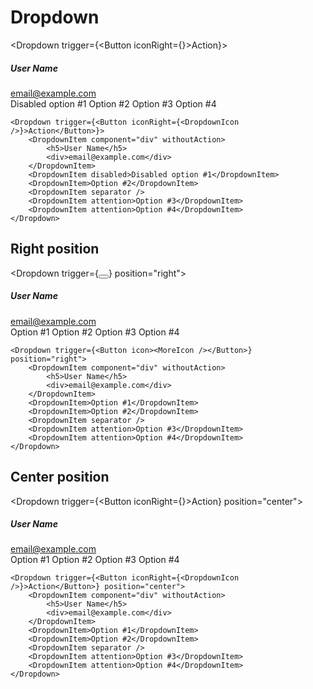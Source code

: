 
# Dropdown

<Dropdown trigger={<Button iconRight={<DropdownIcon />}>Action</Button>}>
    <DropdownItem component="div" withoutAction>
        <h5>User Name</h5>
        <div>email@example.com</div>
    </DropdownItem>
    <DropdownItem disabled>Disabled option #1</DropdownItem>
    <DropdownItem>Option #2</DropdownItem>
    <DropdownItem separator />
    <DropdownItem attention>Option #3</DropdownItem>
    <DropdownItem attention>Option #4</DropdownItem>
</Dropdown>

```
<Dropdown trigger={<Button iconRight={<DropdownIcon />}>Action</Button>}>
    <DropdownItem component="div" withoutAction>
        <h5>User Name</h5>
        <div>email@example.com</div>
    </DropdownItem>
    <DropdownItem disabled>Disabled option #1</DropdownItem>
    <DropdownItem>Option #2</DropdownItem>
    <DropdownItem separator />
    <DropdownItem attention>Option #3</DropdownItem>
    <DropdownItem attention>Option #4</DropdownItem>
</Dropdown>
```

## Right position

<Dropdown trigger={<Button icon color="transparent"><MoreIcon /></Button>} position="right">
    <DropdownItem component="div" withoutAction>
        <h5>User Name</h5>
        <div>email@example.com</div>
    </DropdownItem>
    <DropdownItem>Option #1</DropdownItem>
    <DropdownItem>Option #2</DropdownItem>
    <DropdownItem separator />
    <DropdownItem attention>Option #3</DropdownItem>
    <DropdownItem attention>Option #4</DropdownItem>
</Dropdown>


```
<Dropdown trigger={<Button icon><MoreIcon /></Button>} position="right">
    <DropdownItem component="div" withoutAction>
        <h5>User Name</h5>
        <div>email@example.com</div>
    </DropdownItem>
    <DropdownItem>Option #1</DropdownItem>
    <DropdownItem>Option #2</DropdownItem>
    <DropdownItem separator />
    <DropdownItem attention>Option #3</DropdownItem>
    <DropdownItem attention>Option #4</DropdownItem>
</Dropdown>
```

## Center position

<Dropdown trigger={<Button iconRight={<DropdownIcon />}>Action</Button>} position="center">
    <DropdownItem component="div" withoutAction>
        <h5>User Name</h5>
        <div>email@example.com</div>
    </DropdownItem>
    <DropdownItem>Option #1</DropdownItem>
    <DropdownItem>Option #2</DropdownItem>
    <DropdownItem separator />
    <DropdownItem attention>Option #3</DropdownItem>
    <DropdownItem attention>Option #4</DropdownItem>
</Dropdown> 

```
<Dropdown trigger={<Button iconRight={<DropdownIcon />}>Action</Button>} position="center">
    <DropdownItem component="div" withoutAction>
        <h5>User Name</h5>
        <div>email@example.com</div>
    </DropdownItem>
    <DropdownItem>Option #1</DropdownItem>
    <DropdownItem>Option #2</DropdownItem>
    <DropdownItem separator />
    <DropdownItem attention>Option #3</DropdownItem>
    <DropdownItem attention>Option #4</DropdownItem>
</Dropdown>
```

